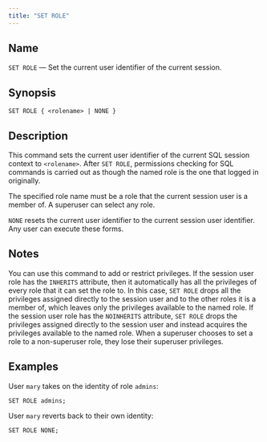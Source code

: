 ```yaml
---
title: "SET ROLE"
---
```


<div id="set_role" class="registered_link"></div>

## Name

`SET ROLE` &mdash; Set the current user identifier of the current session.

## Synopsis

```text
SET ROLE { <rolename> | NONE }
```

## Description

This command sets the current user identifier of the current SQL session context to `<rolename>`. After `SET ROLE`, permissions checking for SQL commands is carried out as though the named role is the one that logged in originally.

The specified role name must be a role that the current session user is a member of. A superuser can select any role.

`NONE` resets the current user identifier to the current session user identifier. Any user can execute these forms.

## Notes

You can use this command to add or restrict privileges. If the session user role has the `INHERITS` attribute, then it automatically has all the privileges of every role that it can set the role to. In this case, `SET ROLE` drops all the privileges assigned directly to the session user and to the other roles it is a member of, which leaves only the privileges available to the named role. If the session user role has the `NOINHERITS` attribute, `SET ROLE` drops the privileges assigned directly to the session user and instead acquires the privileges available to the named role. When a superuser chooses to set a role to a non-superuser role, they lose their superuser privileges.

## Examples

User `mary` takes on the identity of role `admins`:

```text
SET ROLE admins;
```

User `mary` reverts back to their own identity:

```text
SET ROLE NONE;
```

